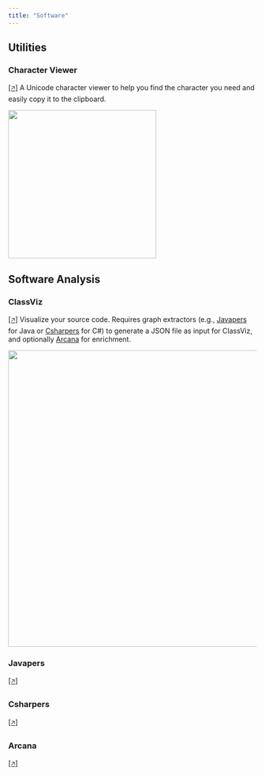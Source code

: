 ```yaml
---
title: "Software"
---
```


## Utilities

### Character Viewer

[[🡥]](https://github.com/rsatrioadi/character-viewer/releases) A Unicode character viewer to help you find the character you need and easily copy it to the clipboard.

![](figures/software/charview.png){fig-alt="Character Viewer screenshot." fig-align="left" width=300}

## Software Analysis

### ClassViz

[[🡥]](https://satrio.rukmono.id/classviz) Visualize your source code. Requires graph extractors (e.g., [Javapers](software.html#javapers) for Java or [Csharpers](software.html#chsarpers) for C#) to generate a JSON file as input for ClassViz, and optionally [Arcana](software.html#arcana) for enrichment.

![](figures/software/classviz.png){fig-alt="ClassViz screenshot." fig-align="left" width=600}

### Javapers

[[🡥]](https://github.com/rsatrioadi/javapers)

### Csharpers

[[🡥]](https://github.com/rsatrioadi/csharpers)

### Arcana

[[🡥]](https://github.com/rsatrioadi/arcana)
